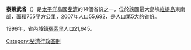 {{expand|time=2015-12-10T09:08:30+00:00}}
{{unreferenced|time=2015-12-10T09:08:30+00:00}}
'''泰萊武省'''（{{lang-fj|Tailevu}}）是[[太平洋|太平洋]]島國[[斐濟|斐濟]]的14個省份之一，位於該國最大島嶼[[維提島|維提島]]東南部，面積755平方公里，2007年人口55,692，是人口第5大的省份。

1996年，省內城鎮[[瑙索里|瑙索里]]人口21,645。

{{Fiji-stub}}

{{斐濟行政區劃}}

[[Category:斐濟行政區劃|Category:斐濟行政區劃]]